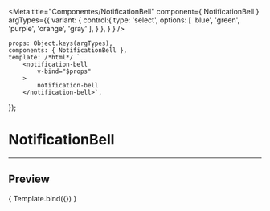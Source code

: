
<Meta
	title="Componentes/NotificationBell"
	component={ NotificationBell }
	argTypes={{
		variant: {
			control:{
				type: 'select',
				options: [
					'blue',
					'green',
					'purple',
					'orange',
                    'gray'
				],
			}
		},
	}
}
/>

	props: Object.keys(argTypes),
	components: { NotificationBell },
	template: /*html*/ `
		<notification-bell
			v-bind="$props" 
		>
            notification-bell
        </notification-bell>`,
});

# NotificationBell
---

## Preview

<Canvas>
	<Story
		name="NotificationBell"
		args={{
			isActive: 'true',
		}}
	>
		{ Template.bind({}) }
	</Story>
</Canvas>

<ArgsTable story="NotificationBell" />